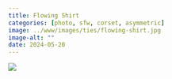 ```yaml
---
title: Flowing Shirt
categories: [photo, sfw, corset, asymmetric]
image: ../www/images/ties/flowing-shirt.jpg
image-alt: ""
date: 2024-05-20
---
```


![](../www/images/ties/flowing-shirt.jpg)

